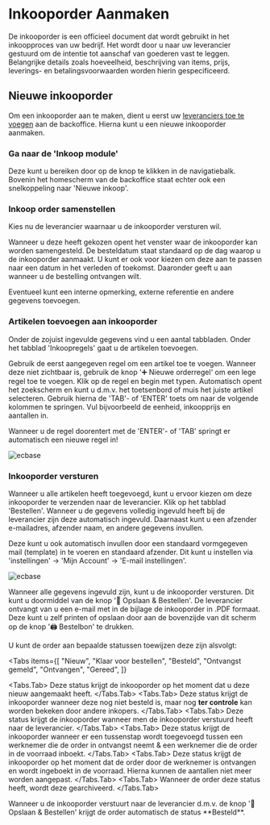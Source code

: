 # Inkooporder Aanmaken

De inkooporder is een officieel document dat wordt gebruikt in het inkoopproces van uw bedrijf.
Het wordt door u naar uw leverancier gestuurd om de intentie tot aanschaf van goederen vast te leggen.
Belangrijke details zoals hoeveelheid, beschrijving van items, prijs, leverings- en betalingsvoorwaarden worden hierin gespecificeerd.

## Nieuwe inkooporder

Om een inkooporder aan te maken, dient u eerst uw [leveranciers toe te voegen](leveranciers-toevoegen.mdx) aan de backoffice.
Hierna kunt u een nieuwe inkooporder aanmaken.

 
<Steps>

### Ga naar de 'Inkoop module'

Deze kunt u bereiken door op de knop te klikken in de navigatiebalk. Bovenin het homescherm van de backoffice staat echter ook
een snelkoppeling naar 'Nieuwe inkoop'.

### Inkoop order samenstellen

Kies nu de leverancier waarnaar u de inkooporder versturen wil.

Wanneer u deze heeft gekozen opent het venster waar de inkooporder
kan worden samengesteld. De besteldatum staat standaard op de dag waarop u de inkooporder aanmaakt. U kunt er ook voor kiezen om
deze aan te passen naar een datum in het verleden of toekomst. Daaronder geeft u aan wanneer u de bestelling ontvangen wilt.

Eventueel kunt een interne opmerking, externe referentie en andere gegevens toevoegen.

### Artikelen toevoegen aan inkooporder

Onder de zojuist ingevulde gegevens vind u een aantal tabbladen. Onder het tabblad 'Inkoopregels' gaat u de artikelen toevoegen.

Gebruik de eerst aangegeven regel om een artikel toe te voegen. Wanneer deze niet zichtbaar is, gebruik de knop '➕ Nieuwe orderregel'
om een lege regel toe te voegen. Klik op de regel en begin met typen. Automatisch opent het zoekscherm
en kunt u d.m.v. het toetsenbord of muis het juiste artikel selecteren. Gebruik hierna de 'TAB'- of 'ENTER' toets om naar de volgende
kolommen te springen. Vul bijvoorbeeld de eenheid, inkoopprijs en aantallen in.


<Callout type="warning" emoji="💡">
  Wanneer u de regel doorentert met de 'ENTER'- of 'TAB' springt er automatisch
  een nieuwe regel in!
</Callout>

![ecbase](/images/inkoop/inkooporder_aanmaken.gif)

### Inkooporder versturen

Wanneer u alle artikelen heeft toegevoegd, kunt u ervoor kiezen om deze inkooporder te verzenden naar de leverancier.
Klik op het tabblad 'Bestellen'. Wanneer u de gegevens volledig ingevuld heeft bij de leverancier zijn deze automatisch ingevuld.
Daarnaast kunt u een afzender e-mailadres, afzender naam, en andere gegevens invullen.

Deze kunt u ook automatisch invullen door een standaard vormgegeven mail (template) in te voeren en standaard afzender.
Dit kunt u instellen via 'instellingen' -> 'Mijn Account' -> 'E-mail instellingen'.

![ecbase](/images/inkoop/inkoop-mail-instellen.gif)

Wanneer alle gegevens ingevuld zijn, kunt u de inkooporder versturen. Dit kunt u doormiddel van de knop '📨 Opslaan & Bestellen'.
De leverancier ontvangt van u een e-mail met in de bijlage de inkooporder in .PDF formaat. Deze kunt u zelf printen of opslaan door
aan de bovenzijde van dit scherm op de knop '🖨️ Bestelbon' te drukken.

</Steps>

U kunt de order aan bepaalde statussen toewijzen deze zijn alsvolgt:


<Tabs
  items={[
    "Nieuw",
    "Klaar voor bestellen",
    "Besteld",
    "Ontvangst gemeld",
    "Ontvangen",
    "Gereed",
  ]}
>
  <Tabs.Tab>
    Deze status krijgt de inkooporder op het moment dat u deze nieuw aangemaakt
    heeft.
  </Tabs.Tab>
  <Tabs.Tab>
    Deze status krijgt de inkooporder wanneer deze nog niet besteld is, maar nog
    **ter controle** kan worden bekeken door andere inkopers.
  </Tabs.Tab>
  <Tabs.Tab>
    Deze status krijgt de inkooporder wanneer men de inkooporder verstuurd heeft
    naar de leverancier.
  </Tabs.Tab>
  <Tabs.Tab>
    Deze status krijgt de inkooporder wanneer er een tussenstap wordt toegevoegd
    tussen een werknemer die de order in ontvangst neemt & een werknemer die de
    order in de voorraad inboekt.
  </Tabs.Tab>
  <Tabs.Tab>
    Deze status krijgt de inkooporder op het moment dat de order door de
    werknemer is ontvangen en wordt ingeboekt in de voorraad. Hierna kunnen de
    aantallen niet meer worden aangepast.
  </Tabs.Tab>
  <Tabs.Tab>
    Wanneer de order deze status heeft, wordt deze gearchiveerd.
  </Tabs.Tab>
</Tabs>

<Callout type="warning" emoji="💡">
  Wanneer u de inkooporder verstuurt naar de leverancier d.m.v. de knop '📨
  Opslaan & Bestellen' krijgt de order automatisch de status **Besteld**.
</Callout>
